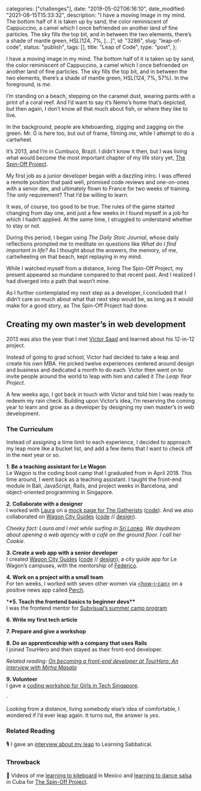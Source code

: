 
  categories: ["challenges"],
  date: "2019-05-02T06:16:10",
  date_modified: "2021-08-15T15:33:32",
  description:
    "I have a moving image in my mind. The bottom half of it is taken up by sand, the color reminiscent of Cappuccino, a camel which I once befriended on another land of fine particles. The sky fills the top bit, and in between the two elements, there’s a shade of mantle green, HSL(124, 7%, […]",
  id: "3286",
  slug: "leap-of-code",
  status: "publish",
  tags: [],
  title: "Leap of Code",
  type: "post",
};


I have a moving image in my mind. The bottom half of it is taken up by sand, the color reminiscent of Cappuccino, a camel which I once befriended on another land of fine particles. The sky fills the top bit, and in between the two elements, there’s a shade of mantle green, HSL(124, 7%, 57%). In the foreground, is _me_.

I’m standing on a beach, stepping on the caramel dust, wearing pants with a print of a coral reef. And I’d want to say it’s Nemo’s home that’s depicted, but then again, I don’t know all that much about fish, or where they like to live.

In the background, people are kiteboarding, zigging and zagging on the green. Mr. G is here too, but out of frame, filming _me_, while I attempt to do a cartwheel.

It’s 2013, and I’m in Cumbuco, Brazil. I didn’t know it then, but I was living what would become the most important chapter of my life story yet, [The Spin-Off Project](https://www.thespinoffproject.com).

My first job as a junior developer began with a dazzling intro. I was offered a remote position that paid well, promised code reviews and one-on-ones with a senior dev, and ultimately flown to France for two weeks of training. The only requirement? That I’d be willing to learn.

It was, of course, too good to be true. The rules of the game started changing from day one, and just a few weeks in I found myself in a job for which I hadn’t applied. At the same time, I struggled to understand whether to stay or not.

During this period, I began using _The Daily Stoic Journal_, whose daily reflections prompted me to meditate on questions like _What do I find important in life?_ As I thought about the answers, the memory, of me, cartwheeling on that beach, kept replaying in my mind.

While I watched myself from a distance, living The Spin-Off Project, my present appeared so mundane compared to that recent past. And I realized I had diverged into a path that wasn’t mine.

As I further contemplated my next step as a developer, I concluded that I didn’t care so much about what that next step would be, as long as it would make for a good story, as The Spin-Off Project had done.

## Creating my own master’s in web development

2013 was also the year that I met [Victor Saad](http://victorsaad.com/) and learned about his 12-in-12 project.

Instead of going to grad school, Victor had decided to take a leap and create his own MBA. He picked twelve experiences centered around design and business and dedicated a month to do each. Victor then went on to invite people around the world to leap with him and called it *The Leap Year Project.*

A few weeks ago, I got back in touch with Victor and told him I was ready to redeem my rain check. Building upon Victor’s idea, I’m reserving the coming year to learn and grow as a developer by designing my own master’s in web development.

### The Curriculum

Instead of assigning a time limit to each experience, I decided to approach my leap more like a bucket list, and add a few items that I want to check off in the next year or so.

**1. Be a teaching assistant for Le Wagon**\
Le Wagon is the coding boot camp that I graduated from in April 2018. This time around, I went back as a teaching assistant. I taught the front-end module in Bali, JavaScript, Rails, and project weeks in Barcelona, and object-oriented programming in Singapore.

**2. Collaborate with a designer**\
I worked with [Laura](http://lanobilis.com/) on a [mock page for The Gatherists](https://mirhamasala.github.io/gatherists/) ([code](https://github.com/mirhamasala/gatherists)). And we also collaborated on [Wagon City Guides](https://wagon-city-guides.herokuapp.com/) ([code](https://github.com/mirhamasala/lw_city_guide) // [design](<https://www.figma.com/file/bU6KtCjRsrnSN79THTTEvk/le-wagon-city-guide-(2.0)>)).

_Cheeky fact: Laura and I met while surfing in [Sri Lanka](/travel-archives/#sri-lanka). We daydream about opening a web agency with a café on the ground floor. I call her Cookie._

**3. Create a web app with a senior developer**\
I created [Wagon City Guides](http://wagon-city-guides.herokuapp.com/) ([code](https://github.com/mirhamasala/lw_city_guide) // [design](<https://www.figma.com/file/bU6KtCjRsrnSN79THTTEvk/le-wagon-city-guide-(2.0)>)), a city guide app for Le Wagon’s campuses, with the mentorship of [Federico](https://kundeveloper.com/).

**4. Work on a project with a small team**\
For ten weeks, I worked with seven other women via [\<how-i-can>](http://howican.tech/) on a positive news app called [Perch](https://github.com/how-i-can/news).

\***\*5. Teach the frontend basics to beginner devs\*\***\
I was the frontend mentor for [Subvisual’s summer camp program](https://subvisual.com/blog/posts/apprenticeship-and-summer-camp-programs/)

**6. Write my first tech article**

**7. Prepare and give a workshop**

**8. Do an apprenticeship with a company that uses Rails**\
I joined TourHero and then stayed as their front-end developer.

_Related reading: [On becoming a front-end developer at TourHero: An interview with Mirha Masala](https://www.tourhero.com/en/magazine/life-at-tourhero/an-interview-with-mirha-masala-front-end-developer-at-tourhero/)_

**9. Volunteer**\
I gave a [coding workshop for Girls in Tech Singapore](https://www.eventbrite.com/e/code-your-landing-page-with-techtalk-girls-in-tech-and-le-wagon-singapore-tickets-103657592650).

·

Looking from a distance, living somebody else’s idea of comfortable, I wondered if I’d ever leap again. It turns out, the answer is _yes_.

<PostFooter title="More">

### Related Reading

🎙 I gave an [interview about my leap](https://learningsabbatical.org/profiles/mirha-masala.html) to Learning Sabbatical.

### Throwback

🎥 Videos of me [learning to kiteboard](https://www.youtube.com/watch?v=6rQuOY3UYq0) in Mexico and [learning to dance salsa](https://www.youtube.com/watch?v=r4Tc7S3ztps) in Cuba for [The Spin-Off Project](https://www.thespinoffproject.com).

</PostFooter>
